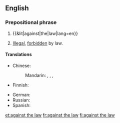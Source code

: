 ==English==

===Prepositional phrase===
{{head|en|prepositional phrase}}

# {{&lit|against|the|law|lang=en}}
# {{lb|en|legal}} [[illegal|Illegal]], [[forbidden]] by law.

====Translations====
{{trans-top|illegal, forbidden by law}}
* Chinese: 
*: Mandarin: {{t+|cmn|違法}}, {{t+|cmn|违法|tr=wéifǎ}}, {{t+|cmn|不軌}}, {{t+|cmn|不轨|tr=bùguǐ}}
* Finnish: {{t+|fi|lainvastainen}}
{{trans-mid}}
* German: {{t+|de|gesetzwidrig}}
* Russian: {{t-needed|ru}}
* Spanish: {{t-needed|es}}
{{trans-bottom}}

[[et:against the law]]
[[fr:against the law]]
[[fi:against the law]]
